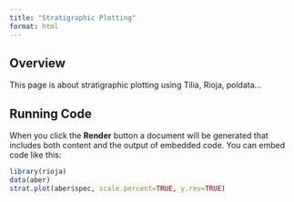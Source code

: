 ```yaml
---
title: "Stratigraphic Plotting"
format: html
---
```


## Overview

This page is about stratigraphic plotting using Tilia, Rioja, poldata...

## Running Code

When you click the **Render** button a document will be generated that includes both content and the output of embedded code. You can embed code like this:

```r
library(rioja)
data(aber)
strat.plot(aber$spec, scale.percent=TRUE, y.rev=TRUE)

```
